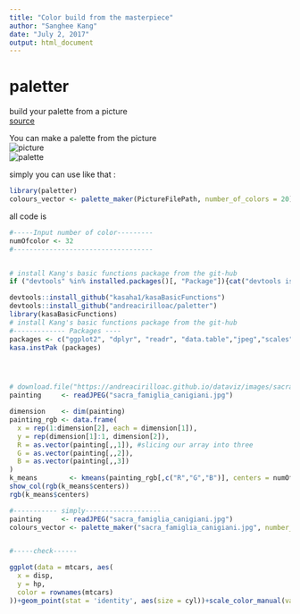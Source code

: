 ```yaml
---
title: "Color build from the masterpiece"
author: "Sanghee Kang"
date: "July 2, 2017"
output: html_document
---
```

# paletter
build your palette from a picture   
[source](https://www.r-bloggers.com/how-to-build-a-color-palette-from-any-image-with-r-and-k-means-algo/)   

You can make a palette from the picture  
![picture](figures/sacra_famiglia_canigiani.jpg)  
![palette](figures/palette.png)  



simply you can use like that :  
    
```r
library(paletter)
colours_vector <- palette_maker(PictureFilePath, number_of_colors = 20) 
```


all code is  
```r
#-----Input number of color---------
numOfcolor <- 32
#-----------------------------------


# install Kang's basic functions package from the git-hub
if ("devtools" %in% installed.packages()[, "Package"]){cat("devtools is installed")}else(install.packages("devtools"))

devtools::install_github("kasaha1/kasaBasicFunctions")
devtools::install_github("andreacirilloac/paletter")
library(kasaBasicFunctions)
# install Kang's basic functions package from the git-hub
#------------- Packages ----
packages <- c("ggplot2", "dplyr", "readr", "data.table","jpeg","scales","paletter")
kasa.instPak (packages)




# download.file("https://andreacirilloac.github.io/dataviz/images/sacra_famiglia_canigiani.jpg", "image.jpg")
painting     <- readJPEG("sacra_famiglia_canigiani.jpg")

dimension    <- dim(painting)
painting_rgb <- data.frame(
  x = rep(1:dimension[2], each = dimension[1]),
  y = rep(dimension[1]:1, dimension[2]),
  R = as.vector(painting[,,1]), #slicing our array into three
  G = as.vector(painting[,,2]),
  B = as.vector(painting[,,3])
)
k_means        <- kmeans(painting_rgb[,c("R","G","B")], centers = numOfcolor, iter.max = 30)
show_col(rgb(k_means$centers))
rgb(k_means$centers)

#----------- simply-------------------
painting     <- readJPEG("sacra_famiglia_canigiani.jpg")
colours_vector <- palette_maker("sacra_famiglia_canigiani.jpg", number_of_colors = numOfcolor) #### 


#-----check------

ggplot(data = mtcars, aes(
  x = disp,
  y = hp,
  color = rownames(mtcars)
))+geom_point(stat = 'identity', aes(size = cyl))+scale_color_manual(values = colours_vector)+theme_minimal()+geom_text(label = rownames(mtcars),color = 'grey40',check_overlap = TRUE) +  guides(size = FALSE) +  theme(legend.position ="bottom") +  labs(title = "disp vs hp")
```

